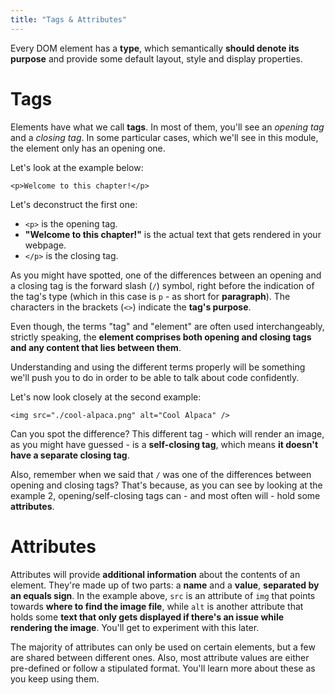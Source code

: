 ```yaml
---
title: "Tags & Attributes"
---
```


Every DOM element has a **type**, which semantically **should denote its purpose** and provide some default layout, style and display properties.

# Tags

Elements have what we call **tags**. In most of them, you'll see an *opening tag* and a *closing tag*. In some particular cases, which we'll see in this module, the element only has an opening one.

Let's look at the example below:

`<p>Welcome to this chapter!</p>`


Let's deconstruct the first one:
- `<p>` is the opening tag.
- **"Welcome to this chapter!"** is the actual text that gets rendered in your webpage.
- `</p>` is the closing tag.

As you might have spotted, one of the differences between an opening and a closing tag is the forward slash (`/`) symbol, right before the indication of the tag's type (which in this case is `p` - as short for **paragraph**).
The characters in the brackets (`<>`) indicate the **tag's purpose**.

Even though, the terms "tag" and "element" are often used interchangeably, strictly speaking, the **element comprises both opening and closing tags and any content that lies between them**.

Understanding and using the different terms properly will be something we'll push you to do in order to be able to talk about code confidently.

Let's now look closely at the second example:

`<img src="./cool-alpaca.png" alt="Cool Alpaca" />`

Can you spot the difference?
This different tag - which will render an image, as you might have guessed - is a **self-closing tag**, which means **it doesn't have a separate closing tag**.

Also, remember when we said that `/` was one of the differences between opening and closing tags?
That's because, as you can see by looking at the example 2, opening/self-closing tags can - and most often will - hold some **attributes**.

# Attributes

Attributes will provide **additional information** about the contents of an element. They're made up of two parts: a **name** and a **value**, **separated by an equals sign**.
In the example above, `src` is an attribute of `img` that points towards **where to find the image file**, while `alt` is another attribute that holds some **text that only gets displayed if there's an issue while rendering the image**. You'll get to experiment with this later.

The majority of attributes can only be used on certain elements, but a few are shared between different ones. Also, most attribute values are either pre-defined or follow a stipulated format. You'll learn more about these as you keep using them.